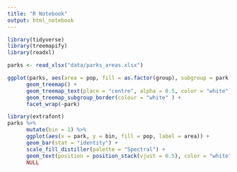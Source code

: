 ```yaml
---
title: "R Notebook"
output: html_notebook
---
```

```r
library(tidyverse)
library(treemapify)
library(readxl)

parks <- read_xlsx("data/parks_areas.xlsx")
```

```r
ggplot(parks, aes(area = pop, fill = as.factor(group), subgroup = park, label = area)) + 
      geom_treemap() +
      geom_treemap_text(place = "centre", alpha = 0.5, color = "white") +
      geom_treemap_subgroup_border(colour = "white" ) +
      facet_wrap(~park)
```
```r
library(extrafont)
parks %>%
      mutate(bin = 1) %>%
      ggplot(aes(x = park, y = bin, fill = pop, label = area)) +
      geom_bar(stat = "identity") +
      scale_fill_distiller(palette = "Spectral") +
      geom_text(position = position_stack(vjust = 0.5), color = "white") +
      NULL
```

